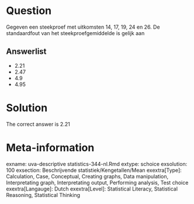 Question
========

Gegeven een steekproef met uitkomsten 14, 17, 19, 24 en 26. De standaardfout van het steekproefgemiddelde is gelijk aan 

Answerlist
----------
* 2.21
* 2.47
* 4.9
* 4.95

Solution
========

The correct answer is  2.21 

Meta-information
================
exname: uva-descriptive statistics-344-nl.Rmd 
extype: schoice 
exsolution: 100 
exsection: Beschrijvende statistiek/Kengetallen/Mean
exextra[Type]: Calculation, Case, Conceptual, Creating graphs, Data manipulation, Interpretating graph, Interpretating output, Performing analysis, Test choice 
exextra[Langauge]: Dutch 
exextra[Level]: Statistical Literacy, Statistical Reasoning, Statistical Thinking 
